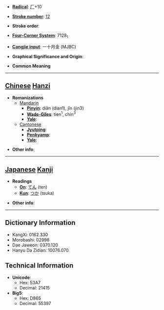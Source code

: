 * '''[[Wiktionary:Chinese radical index| Radical]]''': [[Wiktionary:Chinese radical index 厂|厂]]+10

* '''[[Wiktionary:Chinese total strokes index|Stroke number]]''': [[Wiktionary:Chinese total strokes index 12|12]]

* '''Stroke order''': 

* '''[[Wiktionary:Chinese four corner index|Four-Corner System]]''': 7128<sub>1</sub>

* '''[[Wiktionary:Chinese Cangjie index|Cangjie input]]''': 一十月金 (MJBC)

* '''Graphical Significance and Origin''': 

* '''Common Meaning'''

----

== [[Chinese]] [[Hanzi]] ==

* '''Romanizations'''
** [[Mandarin]]
*** '''[[Pinyin]]''': diān (dian1), jǐn (jin3)
*** '''[[Wade-Giles]]''': tien<sup>1</sup>, chin<sup>3</sup>
*** '''[[Yale]]''': 
**[[Cantonese]]
***'''[[Jyutping]]''':
***'''[[Penkyamp]]''': 
***'''[[Yale]]''': 

* '''Other info''': 

----

== [[Japanese]] [[Kanji]] ==

* '''Readings'''
** '''[[On]]''': [[てん]] (ten)
** '''[[Kun]]''': [[つか]] (tsuka)

* '''Other info''':  

----

== Dictionary Information ==

* KangXi: 0162.330
* Morobashi: 02998
* Dae Jaweon: 0370.120
* Hanyu Da Zidian: 10076.070

== Technical Information ==

* '''Unicode''':
** Hex: 53A7
** Decimal: 21415
* '''Big5''':
** Hex: D865
** Decimal: 55397